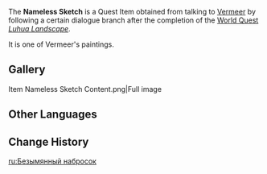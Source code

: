 {{Item Infobox
|id           = 100539
|image        = Item Nameless Sketch.png
|type         = Quest Items
|description  = A painting that Vermeer completed with the Traveler's help. He says that it is his finest work to date, but still far from perfect. He is determined to keep painting.
|source1      = [[Vermeer]], after completing ''[[Luhua Landscape]]''.
}}

The '''Nameless Sketch''' is a Quest Item obtained from talking to [[Vermeer]] by following a certain dialogue branch after the completion of the [[World Quest]] ''[[Luhua Landscape]]''.

It is one of Vermeer's paintings.

==Gallery==
<gallery>
Item Nameless Sketch Content.png|Full image
</gallery>

==Other Languages==
{{Other Languages
|default_hidden = 1
|en      = Nameless Sketch
|zhs     = 无名的画稿
|zhs_rm  = Wúmíng de Huàgǎo
|zht     = 無名的畫稿
|zht_rm  = Wúmíng de Huàgǎo
|ja      = 無名の原稿
|ja_rm   = Mumei no Genkou
|ko      = 이름 없는 스케치
|ko_rm   = Ireum Eomneun Seukechi
|es      = Boceto sin título
|fr      = Peinture sans nom
|ru      = Безымянный набросок
|th      = ภาพร่างนิรนาม
|th_rm   = 
|vi      = Bản Vẽ Không Tên
|de      = Namenlose Skizze
|id      = Lukisan Tanpa Nama
|pt      = Rascunho Sem Nome
|tr      = İsimsiz Çizim
|it      = Bozza anonima
}}

==Change History==
{{Change History|1.0}}

[[ru:Безымянный набросок]]